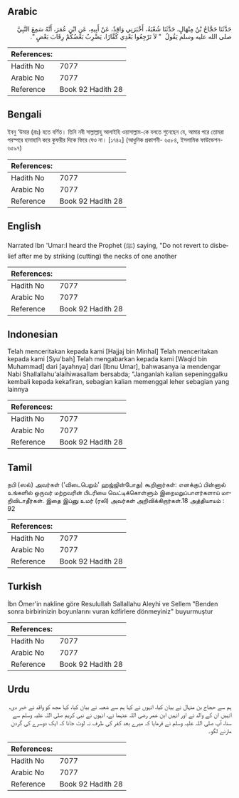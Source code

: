 ## Arabic


<div dir="rtl" lang="ar" style={{fontSize:'larger',backgroundColor:'#f8f9fa',padding:20}}>
حَدَّثَنَا حَجَّاجُ بْنُ مِنْهَالٍ، حَدَّثَنَا شُعْبَةُ، أَخْبَرَنِي وَاقِدٌ، عَنْ أَبِيهِ، عَنِ ابْنِ عُمَرَ، أَنَّهُ سَمِعَ النَّبِيَّ صلى الله عليه وسلم يَقُولُ ‏ "‏ لاَ تَرْجِعُوا بَعْدِي كُفَّارًا، يَضْرِبُ بَعْضُكُمْ رِقَابَ بَعْضٍ ‏"‏‏.‏
</div>
<div style={{backgroundColor:'#f8f9fa',padding:20, marginBottom: 10}}><table> <thead> <tr> <th>References:</th> <th></th> </tr> </thead> <tbody><tr><td>Hadith No</td><td>7077</td></tr><tr><td>Arabic No</td><td>7077</td></tr><tr><td>Reference</td><td>Book 92 Hadith 28</td></tr></tbody></table></div>

## Bengali


<div dir="ltr" lang="bn" style={{fontSize:'larger',backgroundColor:'#f8f9fa',padding:20}}>
ইবনু ‘উমার (রাঃ) হতে বর্ণিত। তিনি নবী সাল্লাল্লাহু আলাইহি ওয়াসাল্লাম-কে বলতে শুনেছেন যে, আমার পরে তোমরা পরস্পরে হানাহানি করে কুফরীর দিকে ফিরে যেও না। [১৭৪২] (আধুনিক প্রকাশনী- ৬৫৮৪, ইসলামিক ফাউন্ডেশন- ৬৫৯৭)
</div>
<div style={{backgroundColor:'#f8f9fa',padding:20, marginBottom: 10}}><table> <thead> <tr> <th>References:</th> <th></th> </tr> </thead> <tbody><tr><td>Hadith No</td><td>7077</td></tr><tr><td>Arabic No</td><td>7077</td></tr><tr><td>Reference</td><td>Book 92 Hadith 28</td></tr></tbody></table></div>

## English


<div dir="ltr" lang="en" style={{fontSize:'larger',backgroundColor:'#f8f9fa',padding:20}}>
Narrated Ibn 'Umar:I heard the Prophet (ﷺ) saying, "Do not revert to disbelief after me by striking (cutting) the necks of one another
</div>
<div style={{backgroundColor:'#f8f9fa',padding:20, marginBottom: 10}}><table> <thead> <tr> <th>References:</th> <th></th> </tr> </thead> <tbody><tr><td>Hadith No</td><td>7077</td></tr><tr><td>Arabic No</td><td>7077</td></tr><tr><td>Reference</td><td>Book 92 Hadith 28</td></tr></tbody></table></div>

## Indonesian


<div dir="ltr" lang="id" style={{fontSize:'larger',backgroundColor:'#f8f9fa',padding:20}}>
Telah menceritakan kepada kami [Hajjaj bin Minhal] Telah menceritakan kepada kami [Syu'bah] Telah mengabarkan kepada kami [Waqid bin Muhammad] dari [ayahnya] dari [Ibnu Umar], bahwasanya ia mendengar Nabi Shallallahu'alaihiwasallam bersabda; "Janganlah kalian sepeninggalku kembali kepada kekafiran, sebagian kalian memenggal leher sebagian yang lainnya
</div>
<div style={{backgroundColor:'#f8f9fa',padding:20, marginBottom: 10}}><table> <thead> <tr> <th>References:</th> <th></th> </tr> </thead> <tbody><tr><td>Hadith No</td><td>7077</td></tr><tr><td>Arabic No</td><td>7077</td></tr><tr><td>Reference</td><td>Book 92 Hadith 28</td></tr></tbody></table></div>

## Tamil


<div dir="ltr" lang="ta" style={{fontSize:'larger',backgroundColor:'#f8f9fa',padding:20}}>
நபி (ஸல்) அவர்கள் (‘விடைபெறும்’ ஹஜ்ஜின்போது) கூறினார்கள்: எனக்குப் பின்னால் உங்களில் ஒருவர் மற்றவரின் பிடரியை வெட்டிக்கொள்ளும் இறைமறுப்பாளர்களாய் மாறிவிடாதீர்கள். இதை இப்னு உமர் (ரலி) அவர்கள் அறிவிக்கிறார்கள்.18 அத்தியாயம் : 92
</div>
<div style={{backgroundColor:'#f8f9fa',padding:20, marginBottom: 10}}><table> <thead> <tr> <th>References:</th> <th></th> </tr> </thead> <tbody><tr><td>Hadith No</td><td>7077</td></tr><tr><td>Arabic No</td><td>7077</td></tr><tr><td>Reference</td><td>Book 92 Hadith 28</td></tr></tbody></table></div>

## Turkish


<div dir="ltr" lang="tr" style={{fontSize:'larger',backgroundColor:'#f8f9fa',padding:20}}>
İbn Ömer'in nakline göre Resulullah Sallallahu Aleyhi ve Sellem "Benden sonra birbirinizin boyunlarını vuran kdfirlere dönmeyiniz" buyurmuştur
</div>
<div style={{backgroundColor:'#f8f9fa',padding:20, marginBottom: 10}}><table> <thead> <tr> <th>References:</th> <th></th> </tr> </thead> <tbody><tr><td>Hadith No</td><td>7077</td></tr><tr><td>Arabic No</td><td>7077</td></tr><tr><td>Reference</td><td>Book 92 Hadith 28</td></tr></tbody></table></div>

## Urdu


<div dir="rtl" lang="ur" style={{fontSize:'larger',backgroundColor:'#f8f9fa',padding:20}}>
ہم سے حجاج بن منہال نے بیان کیا، انہوں نے کہا ہم سے شعبہ نے بیان کیا، کہا مجھ کو واقد نے خبر دی، انہیں ان کے والد نے اور انہیں ابن عمر رضی اللہ عنہما نے، انہوں نے نبی کریم صلی اللہ علیہ وسلم سے سنا، آپ صلی اللہ علیہ وسلم نے فرمایا کہ میرے بعد کفر کی طرف نہ لوٹ جانا کہ ایک دوسرے کی گردن مارنے لگو۔
</div>
<div style={{backgroundColor:'#f8f9fa',padding:20, marginBottom: 10}}><table> <thead> <tr> <th>References:</th> <th></th> </tr> </thead> <tbody><tr><td>Hadith No</td><td>7077</td></tr><tr><td>Arabic No</td><td>7077</td></tr><tr><td>Reference</td><td>Book 92 Hadith 28</td></tr></tbody></table></div>